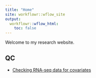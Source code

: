 ```yaml
---
title: "Home"
site: workflowr::wflow_site
output:
  workflowr::wflow_html:
    toc: false
---
```


Welcome to my research website.

## QC
- [Checking RNA-seq data for covariates](20190320_Check-RNAseq-PCs.Rmd)

